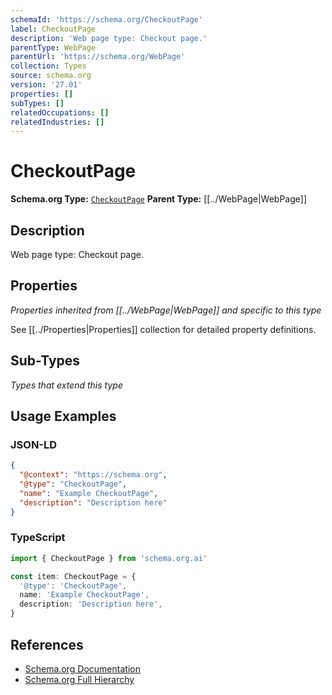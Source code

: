 ```yaml
---
schemaId: 'https://schema.org/CheckoutPage'
label: CheckoutPage
description: 'Web page type: Checkout page.'
parentType: WebPage
parentUrl: 'https://schema.org/WebPage'
collection: Types
source: schema.org
version: '27.01'
properties: []
subTypes: []
relatedOccupations: []
relatedIndustries: []
---
```

# CheckoutPage

**Schema.org Type:** [`CheckoutPage`](https://schema.org/CheckoutPage)
**Parent Type:** [[../WebPage|WebPage]]

## Description

Web page type: Checkout page.

## Properties

*Properties inherited from [[../WebPage|WebPage]] and specific to this type*

See [[../Properties|Properties]] collection for detailed property definitions.

## Sub-Types

*Types that extend this type*

## Usage Examples

### JSON-LD

```json
{
  "@context": "https://schema.org",
  "@type": "CheckoutPage",
  "name": "Example CheckoutPage",
  "description": "Description here"
}
```

### TypeScript

```typescript
import { CheckoutPage } from 'schema.org.ai'

const item: CheckoutPage = {
  '@type': 'CheckoutPage',
  name: 'Example CheckoutPage',
  description: 'Description here',
}
```

## References

- [Schema.org Documentation](https://schema.org/CheckoutPage)
- [Schema.org Full Hierarchy](https://schema.org/docs/full.html)
